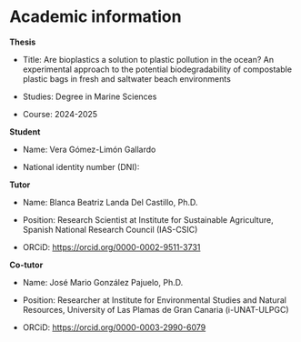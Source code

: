 # Academic information {.unnumbered .unlisted}

**Thesis**

-   Title: Are bioplastics a solution to plastic pollution in the ocean? An experimental approach to the potential biodegradability of compostable plastic bags in fresh and saltwater beach environments

-   Studies: Degree in Marine Sciences

-   Course: 2024-2025

**Student**

-   Name: Vera Gómez-Limón Gallardo

-   National identity number (DNI): 

**Tutor**

-   Name: Blanca Beatriz Landa Del Castillo, Ph.D.

-   Position: Research Scientist at Institute for Sustainable Agriculture, Spanish National Research Council (IAS-CSIC)

-   ORCiD: <https://orcid.org/0000-0002-9511-3731>

**Co-tutor**

-   Name: José Mario González Pajuelo, Ph.D.

-   Position: Researcher at Institute for Environmental Studies and Natural Resources, University of Las Plamas de Gran Canaria (i-UNAT-ULPGC)

-   ORCiD: <https://orcid.org/0000-0003-2990-6079>